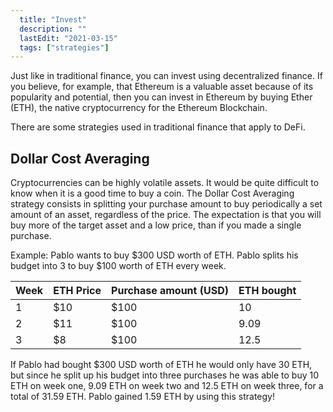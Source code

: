 ```yaml
---
  title: "Invest"
  description: ""
  lastEdit: "2021-03-15"
  tags: ["strategies"]
---
```


Just like in traditional finance, you can invest using decentralized finance. If you believe, for example, that Ethereum is a valuable asset because of its popularity and potential, then you can invest in Ethereum by buying Ether (ETH), the native cryptocurrency for the Ethereum Blockchain.

There are some strategies used in traditional finance that apply to DeFi.

## Dollar Cost Averaging

Cryptocurrencies can be highly volatile assets. It would be quite difficult to know when it is a good time to buy a coin. The Dollar Cost Averaging strategy consists in splitting your purchase amount to buy periodically a set amount of an asset, regardless of the price. The expectation is that you will buy more of the target asset and a low price, than if you made a single purchase.

Example: Pablo wants to buy $300 USD worth of ETH. Pablo splits his budget into 3 to buy $100 worth of ETH every week.

| Week | ETH Price | Purchase amount (USD) | ETH bought |
| ---- | --------- | --------------------- | ---------- |
| 1    | $10       | $100                  | 10         |
| 2    | $11       | $100                  | 9.09       |
| 3    | $8        | $100                  | 12.5       |

If Pablo had bought $300 USD worth of ETH he would only have 30 ETH, but since he split up his budget into three purchases he was able to buy 10 ETH on week one, 9.09 ETH on week two and 12.5 ETH on week three, for a total of 31.59 ETH. Pablo gained 1.59 ETH by using this strategy!

